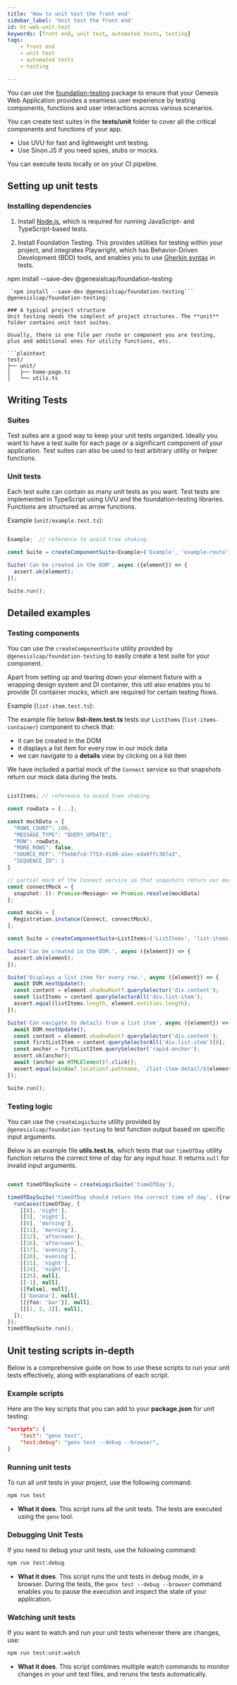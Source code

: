 ```yaml
---
title: 'How to unit test the front end'
sidebar_label: 'Unit test the front end'
id: ht-web-unit-test
keywords: [front end, unit test, automated tests, testing]
tags:
    - front end
    - unit test
    - automated tests
    - testing

---
```





You can use the [foundation-testing](https://www.npmjs.com/package/@genesislcap/foundation-testing) package to ensure that your Genesis Web Application provides a seamless user experience by testing components, functions and user interactions across various scenarios.

You can create test suites in the **tests/unit** folder to cover all the critical components and functions of your app.

- Use UVU for fast and lightweight unit testing.
- Use Sinon.JS if you need spies, stubs or mocks.

You can execute tests locally or on your CI pipeline.

## Setting up unit tests

### Installing dependencies

1. Install [Node.js](https://nodejs.org/), which is required for running JavaScript- and TypeScript-based tests. 

2. Install Foundation Testing. This provides utilities for testing within your project, and integrates Playwright, which has Behavior-Driven Development (BDD) tools, and enables you to use [Gherkin syntax](https://cucumber.io/docs/gherkin/reference/) in tests.

 npm install --save-dev @genesislcap/foundation-testing
 ```
  `npm install --save-dev @genesislcap/foundation-testing```
@genesislcap/foundation-testing: 

### A typical project structure
Unit testing needs the simplest of project structures. The **unit** folder contains unit test suites.

Usually, there is one file per route or component you are testing, plus and additional ones for utility functions, etc. 

```plaintext
test/
├── unit/
│   ├── home-page.ts
│   └── utils.ts
```

## Writing Tests

### Suites

Test suites are a good way to keep your unit tests organized.
Ideally you want to have a test suite for each page or a significant component of your application.
Test suites can also be used to test arbitrary utility or helper functions.

### Unit tests

Each test suite can contain as many unit tests as you want.
Test tests are implemented in TypeScript using UVU and the foundation-testing libraries.
Functions are structured as arrow functions.

Example (`unit/example.test.ts`):

```typescript

Example;  // reference to avoid tree shaking.

const Suite = createComponentSuite<Example>('Example', 'example-route');

Suite('Can be created in the DOM', async ({element}) => {
  assert.ok(element);
});

Suite.run();
```

## Detailed examples

### Testing components

You can use the `createComponentSuite` utility provided by `@genesislcap/foundation-testing` to easily create a test suite for your component. 

Apart from setting up and tearing down your element fixture with a wrapping design system and DI container, this util also enables you to provide DI container mocks, which are required for certain testing flows.

Example (`list-item.test.ts`):

The example file below **list-item.test.ts** tests our `ListItems` (`list-items-container`) component to check that:

 - it can be created in the DOM
 - it displays a list item for every row in our mock data
 - we can navigate to a **details** view by clicking on a list item

We have included a partial mock of the `Connect` service so that snapshots return our mock data during the tests.

```typescript

ListItems; // reference to avoid tree shaking.

const rowData = [...];

const mockData = {
  "ROWS_COUNT": 100,
  "MESSAGE_TYPE": "QUERY_UPDATE",
  "ROW": rowData,
  "MORE_ROWS": false,
  "SOURCE_REF": "f5ebbfcd-7753-41d0-a1ec-eda8ffc307a3",
  "SEQUENCE_ID": 1
}

// partial mock of the Connect service so that snapshots return our mock data during these tests
const connectMock = {
  snapshot: (): Promise<Message> => Promise.resolve(mockData)
};

const mocks = [
  Registration.instance(Connect, connectMock),
];

const Suite = createComponentSuite<ListItems>('ListItems', 'list-items-container', undefined, mocks);

Suite('Can be created in the DOM.', async ({element}) => {
  assert.ok(element);
});

Suite('Displays a list item for every row.', async ({element}) => {
  await DOM.nextUpdate();
  const content = element.shadowRoot?.querySelector('div.content');
  const listItems = content.querySelectorAll('div.list-item');
  assert.equal(listItems.length, element.entities.length);
});

Suite('Can navigate to details from a list item', async ({element}) => {
  await DOM.nextUpdate();
  const content = element.shadowRoot?.querySelector('div.content');
  const firstListItem = content.querySelectorAll('div.list-item')[0];
  const anchor = firstListItem.querySelector('rapid-anchor');
  assert.ok(anchor);
  await (anchor as HTMLElement)?.click();
  assert.equal(window?.location?.pathname, `/list-item-detail/${element.entities[0].TRADE_ID}`);
});

Suite.run();
```

### Testing logic

You can use the `createLogicSuite` utility provided by `@genesislcap/foundation-testing` to test function output based on specific input arguments.

Below is an example file **utils.test.ts**, which tests that our `timeOfDay` utility function returns the correct time of day for any input hour. It returns `null` for invalid input arguments.

```typescript

const timeOfDaySuite = createLogicSuite('timeOfDay');

timeOfDaySuite('timeOfDay should return the correct time of day', ({runCases}) => {
  runCases(timeOfDay, [
    [[0], 'night'],
    [[5], 'night'],
    [[6], 'morning'],
    [[11], 'morning'],
    [[12], 'afternoon'],
    [[16], 'afternoon'],
    [[17], 'evening'],
    [[20], 'evening'],
    [[21], 'night'],
    [[24], 'night'],
    [[25], null],
    [[-1], null],
    [[false], null],
    [['banana'], null],
    [[{foo: 'bar'}], null],
    [[[1, 2, 3]], null],
  ]);
});
timeOfDaySuite.run();
```

## Unit testing scripts in-depth

Below is a comprehensive guide on how to use these scripts to run your unit tests effectively, along with explanations of each script.

### Example scripts

Here are the key scripts that you can add to your **package.json** for unit testing:

```json
"scripts": {
    "test": "genx test",
    "test:debug": "genx test --debug --browser",
}
```

### Running unit tests

To run all unit tests in your project, use the following command:

```bash
npm run test
```

- **What it does**. This script runs all the unit tests. The tests are executed using the `genx` tool.

### Debugging Unit Tests

If you need to debug your unit tests, use the following command:

```bash
npm run test:debug
```

- **What it does**. This script runs the unit tests in debug mode, in a browser. During the tests, the `genx test --debug --browser` command enables you to pause the execution and inspect the state of your application.

### Watching unit tests

If you want to  watch and run your unit tests whenever there are changes, use:

```bash
npm run test:unit:watch
```

- **What it does**. This script combines multiple watch commands to monitor changes in your unit test files, and reruns the tests automatically.
